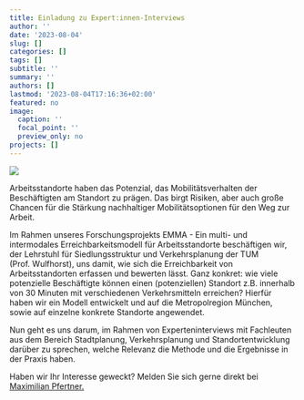 ```yaml
---
title: Einladung zu Expert:innen-Interviews
author: ''
date: '2023-08-04'
slug: []
categories: []
tags: []
subtitle: ''
summary: ''
authors: []
lastmod: '2023-08-04T17:16:36+02:00'
featured: no
image:
  caption: ''
  focal_point: ''
  preview_only: no
projects: []
---
```

![](images/banner_einladung.png)

Arbeitsstandorte haben das Potenzial, das Mobilitätsverhalten der Beschäftigten am Standort zu prägen. Das birgt Risiken, aber auch große Chancen für die Stärkung nachhaltiger Mobilitätsoptionen für den Weg zur Arbeit.

Im Rahmen unseres Forschungsprojekts EMMA - Ein multi- und intermodales Erreichbarkeitsmodell für Arbeitsstandorte beschäftigen wir, der Lehrstuhl für Siedlungsstruktur und Verkehrsplanung der TUM (Prof. Wulfhorst), uns damit, wie sich die Erreichbarkeit von Arbeitsstandorten erfassen und bewerten lässt. 
Ganz konkret: wie viele potenzielle Beschäftigte können einen (potenziellen) Standort z.B. innerhalb von 30 Minuten mit verschiedenen Verkehrsmitteln erreichen? Hierfür haben wir ein Modell entwickelt und auf die Metropolregion München, sowie auf einzelne konkrete Standorte angewendet.

Nun geht es uns darum, im Rahmen von Experteninterviews mit Fachleuten aus dem Bereich Stadtplanung, Verkehrsplanung und Standortentwicklung darüber zu sprechen, welche Relevanz die Methode und die Ergebnisse in der Praxis haben. 

Haben wir Ihr Interesse geweckt? Melden Sie sich gerne direkt bei [Maximilian Pfertner.](/#contact)